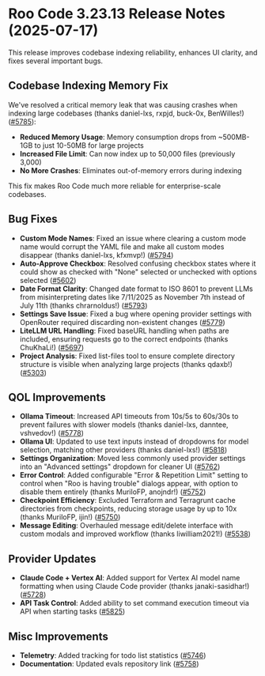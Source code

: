 # Roo Code 3.23.13 Release Notes (2025-07-17)

This release improves codebase indexing reliability, enhances UI clarity, and fixes several important bugs.

## Codebase Indexing Memory Fix

We've resolved a critical memory leak that was causing crashes when indexing large codebases (thanks daniel-lxs, rxpjd, buck-0x, BenWilles!) ([#5785](https://github.com/RooCodeInc/Roo-Code/pull/5785)):

- **Reduced Memory Usage**: Memory consumption drops from ~500MB-1GB to just 10-50MB for large projects
- **Increased File Limit**: Can now index up to 50,000 files (previously 3,000)
- **No More Crashes**: Eliminates out-of-memory errors during indexing

This fix makes Roo Code much more reliable for enterprise-scale codebases.

## Bug Fixes

* **Custom Mode Names**: Fixed an issue where clearing a custom mode name would corrupt the YAML file and make all custom modes disappear (thanks daniel-lxs, kfxmvp!) ([#5794](https://github.com/RooCodeInc/Roo-Code/pull/5794))
* **Auto-Approve Checkbox**: Resolved confusing checkbox states where it could show as checked with "None" selected or unchecked with options selected ([#5602](https://github.com/RooCodeInc/Roo-Code/pull/5602))
* **Date Format Clarity**: Changed date format to ISO 8601 to prevent LLMs from misinterpreting dates like 7/11/2025 as November 7th instead of July 11th (thanks chrarnoldus!) ([#5793](https://github.com/RooCodeInc/Roo-Code/pull/5793))
* **Settings Save Issue**: Fixed a bug where opening provider settings with OpenRouter required discarding non-existent changes ([#5779](https://github.com/RooCodeInc/Roo-Code/pull/5779))
* **LiteLLM URL Handling**: Fixed baseURL handling when paths are included, ensuring requests go to the correct endpoints (thanks ChuKhaLi!) ([#5697](https://github.com/RooCodeInc/Roo-Code/pull/5697))
* **Project Analysis**: Fixed list-files tool to ensure complete directory structure is visible when analyzing large projects (thanks qdaxb!) ([#5303](https://github.com/RooCodeInc/Roo-Code/pull/5303))

## QOL Improvements

* **Ollama Timeout**: Increased API timeouts from 10s/5s to 60s/30s to prevent failures with slower models (thanks daniel-lxs, danntee, vshvedov!) ([#5778](https://github.com/RooCodeInc/Roo-Code/pull/5778))
* **Ollama UI**: Updated to use text inputs instead of dropdowns for model selection, matching other providers (thanks daniel-lxs!) ([#5818](https://github.com/RooCodeInc/Roo-Code/pull/5818))
* **Settings Organization**: Moved less commonly used provider settings into an "Advanced settings" dropdown for cleaner UI ([#5762](https://github.com/RooCodeInc/Roo-Code/pull/5762))
* **Error Control**: Added configurable "Error & Repetition Limit" setting to control when "Roo is having trouble" dialogs appear, with option to disable them entirely (thanks MuriloFP, anojndr!) ([#5752](https://github.com/RooCodeInc/Roo-Code/pull/5752))
* **Checkpoint Efficiency**: Excluded Terraform and Terragrunt cache directories from checkpoints, reducing storage usage by up to 10x (thanks MuriloFP, ijin!) ([#5750](https://github.com/RooCodeInc/Roo-Code/pull/5750))
* **Message Editing**: Overhauled message edit/delete interface with custom modals and improved workflow (thanks liwilliam2021!) ([#5538](https://github.com/RooCodeInc/Roo-Code/pull/5538))

## Provider Updates

* **Claude Code + Vertex AI**: Added support for Vertex AI model name formatting when using Claude Code provider (thanks janaki-sasidhar!) ([#5728](https://github.com/RooCodeInc/Roo-Code/pull/5728))
* **API Task Control**: Added ability to set command execution timeout via API when starting tasks ([#5825](https://github.com/RooCodeInc/Roo-Code/pull/5825))

## Misc Improvements

* **Telemetry**: Added tracking for todo list statistics ([#5746](https://github.com/RooCodeInc/Roo-Code/pull/5746))
* **Documentation**: Updated evals repository link ([#5758](https://github.com/RooCodeInc/Roo-Code/pull/5758))